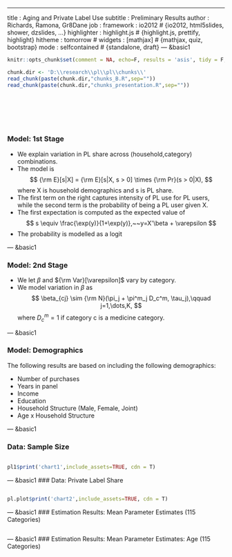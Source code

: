 ---
title       : Aging and Private Label Use
subtitle    : Preliminary Results
author      : Richards, Ramona, Gr8Dane
job         : 
framework   : io2012        # {io2012, html5slides, shower, dzslides, ...}
highlighter : highlight.js  # {highlight.js, prettify, highlight}
hitheme     : tomorrow      # 
widgets     : [mathjax]            # {mathjax, quiz, bootstrap}
mode        : selfcontained # {standalone, draft}
--- &basic1


```r
knitr::opts_chunk$set(comment = NA, echo=F, results = 'asis', tidy = F, message = F)
```


```r
chunk.dir <- 'D:\\research\\pl\\pl\\chunks\\'
read_chunk(paste(chunk.dir,"chunks_B.R",sep=""))
read_chunk(paste(chunk.dir,"chunks_presentation.R",sep=""))
```

```r
```

```r
```

```r
```

```r
```

```r
```

```r
```

### Model: 1st Stage

- We explain variation in PL share across (household,category) combinations.
- The model is 
$$
{\rm E}[s|X] = {\rm E}[s|X, s > 0] \times {\rm Pr}(s > 0|X),
$$
where X is household demographics and s is PL share.
- The first term on the right captures intensity of PL use for PL users, while the second term is the probability of being a PL user given X.
- The first expectation is computed as the expected value of 
$$
s \equiv \frac{\exp(y)}{1+\exp(y)},~~y=X'\beta + \varepsilon
$$
- The probability is modelled as a logit

--- &basic1

### Model: 2nd Stage

- We let $\beta$ and ${\rm Var}[\varepsilon]$ vary by category.
- We model variation in $\beta$ as 
$$
\beta_{cj} \sim {\rm N}(\pi_j + \pi^m_j D_c^m, \tau_j),\qquad j=1,\dots,K,
$$
where $D_c^m=1$ if category c is a medicine category.

--- &basic1

### Model: Demographics 

The following results are based on including the following demographics: 

- Number of purchases 
- Years in panel
- Income
- Education
- Household Structure (Male, Female, Joint)
- Age x Household Structure 

--- &basic1

### Data: Sample Size

```r
```

<div id ="chart1"></div>
```r
pl1$print('chart1',include_assets=TRUE, cdn = T)
```

--- &basic1
### Data: Private Label Share

```r
```

<div id ="chart2"></div>
```r
pl.plot$print('chart2',include_assets=TRUE, cdn = T)
```

--- &basic1
### Estimation Results: Mean Parameter Estimates (115 Categories)

```r
```


--- &basic1
### Estimation Results: Mean Parameter Estimates: Age (115 Categories)

```r
```



